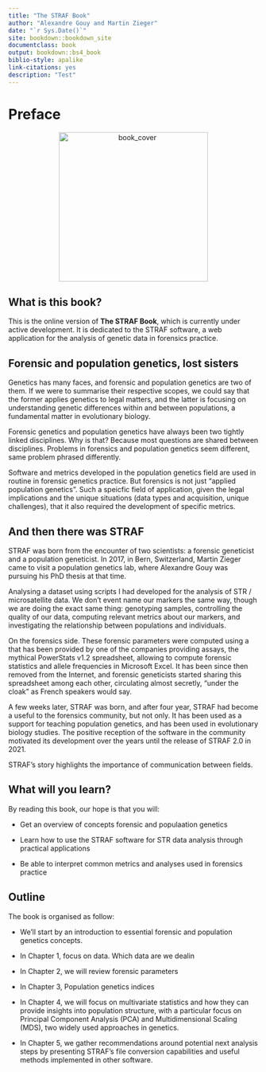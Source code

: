 ```yaml
--- 
title: "The STRAF Book"
author: "Alexandre Gouy and Martin Zieger"
date: "`r Sys.Date()`"
site: bookdown::bookdown_site
documentclass: book
output: bookdown::bs4_book
biblio-style: apalike
link-citations: yes
description: "Test"
---
```


# Preface {-}

<center><img src="img/cover.png" class="cover" alt="book_cover" width="300"/></center>

## What is this book? {-}

This is the online version of __The STRAF Book__, which is currently under
active development. It is dedicated to the STRAF software, a web application
for the analysis of genetic data in forensics practice.

## Forensic and population genetics, lost sisters {-}

Genetics has many faces, and forensic and population genetics are two of them.
If we were to summarise their respective scopes, we could say that the former 
applies genetics to legal matters, and the latter is focusing on understanding 
genetic differences within and between populations, a fundamental matter in 
evolutionary biology.

Forensic genetics and population genetics have always been two tightly linked
disciplines. Why is that? Because most questions are shared between disciplines.
Problems in forensics and population genetics seem different, same problem
phrased differently.

Software and metrics developed in the population genetics field are used in 
routine in forensic genetics practice. But forensics is not just "applied population genetics". Such a speicfic field of application, given the legal implications
and the unique situations (data types and acquisition, unique challenges),
that it also required the development of specific metrics.

## And then there was STRAF {-}

STRAF was born from the encounter of two scientists: a forensic geneticist and
a population geneticist. In 2017, in Bern, Switzerland, Martin Zieger came to 
visit a population genetics lab, where Alexandre Gouy was pursuing his PhD thesis at that time.

Analysing a dataset using scripts I had developed for the analysis of STR / 
microsatellite data. We don't event name our markers the same way, though we 
are doing the exact same thing: genotyping samples, controlling the quality of
our data, computing relevant metrics about our markers, and investigating the
relationship between populations and individuals.

On the forensics side. These forensic parameters were computed using a that has 
been provided by one of the companies providing assays, the mythical PowerStats v1.2
spreadsheet, allowing to compute forensic statistics and allele frequencies in 
Microsoft Excel. It has been since then removed from the Internet, and forensic 
geneticists started sharing this spreadsheet among each other, circulating 
almost secretly, "under the cloak" as French speakers would say.

A few weeks later, STRAF was born, and after four year, STRAF had become a useful to the forensics community, but not only. It has been used as a support for teaching 
population genetics, and has been used in evolutionary biology studies. 
The positive reception of the software in the community motivated its 
development over the years until the release of STRAF 2.0 in 2021. 

STRAF's story highlights the importance of communication between fields.

## What will you learn? {-}

By reading this book, our hope is that you will:

* Get an overview of concepts forensic and populaation genetics

* Learn how to use the STRAF software for STR data analysis through practical 
applications

* Be able to interpret common metrics and analyses used in forensics practice

## Outline {-}

The book is organised as follow:

* We'll start by an introduction to essential forensic and population genetics concepts.

* In Chapter 1, focus on data. Which data are we dealin

* In Chapter 2, we will review forensic parameters

* In Chapter 3, Population genetics indices

* In Chapter 4, we will focus on multivariate statistics and how they can provide 
insights into population structure, with a particular focus on Principal Component
Analysis (PCA) and Multidimensional Scaling (MDS), two widely used approaches in genetics.

* In Chapter 5, we gather recommendations around potential next analysis steps
by presenting STRAF's file conversion capabilities and useful methods implemented in
other software.
